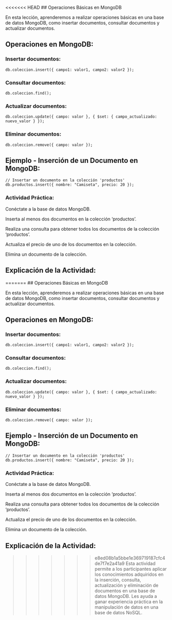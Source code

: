 <<<<<<< HEAD
## Operaciones Básicas en MongoDB

En esta lección, aprenderemos a realizar operaciones básicas en una base de datos MongoDB, como insertar documentos, consultar documentos y actualizar documentos.

## Operaciones en MongoDB:

### Insertar documentos: 
```nosql
db.coleccion.insert({ campo1: valor1, campo2: valor2 });
```
### Consultar documentos: 
```nosql
db.coleccion.find();
```
### Actualizar documentos: 
```nosql
db.coleccion.update({ campo: valor }, { $set: { campo_actualizado: nuevo_valor } });
```
### Eliminar documentos: 
```nosql
db.coleccion.remove({ campo: valor });
```
## Ejemplo - Inserción de un Documento en MongoDB:

```nosql	
// Insertar un documento en la colección 'productos'
db.productos.insert({ nombre: "Camiseta", precio: 20 });
```

:::{.callout-important}
### Actividad Práctica:

Conéctate a la base de datos MongoDB.

Inserta al menos dos documentos en la colección 'productos'.

Realiza una consulta para obtener todos los documentos de la colección 'productos'.

Actualiza el precio de uno de los documentos en la colección.

Elimina un documento de la colección.
:::

## Explicación de la Actividad:

=======
## Operaciones Básicas en MongoDB

En esta lección, aprenderemos a realizar operaciones básicas en una base de datos MongoDB, como insertar documentos, consultar documentos y actualizar documentos.

## Operaciones en MongoDB:

### Insertar documentos: 
```nosql
db.coleccion.insert({ campo1: valor1, campo2: valor2 });
```
### Consultar documentos: 
```nosql
db.coleccion.find();
```
### Actualizar documentos: 
```nosql
db.coleccion.update({ campo: valor }, { $set: { campo_actualizado: nuevo_valor } });
```
### Eliminar documentos: 
```nosql
db.coleccion.remove({ campo: valor });
```
## Ejemplo - Inserción de un Documento en MongoDB:

```nosql	
// Insertar un documento en la colección 'productos'
db.productos.insert({ nombre: "Camiseta", precio: 20 });
```

:::{.callout-important}
### Actividad Práctica:

Conéctate a la base de datos MongoDB.

Inserta al menos dos documentos en la colección 'productos'.

Realiza una consulta para obtener todos los documentos de la colección 'productos'.

Actualiza el precio de uno de los documentos en la colección.

Elimina un documento de la colección.
:::

## Explicación de la Actividad:

>>>>>>> e8ed08b1a5bbe1e369719187cfc4de7f7e2a41a9
Esta actividad permite a los participantes aplicar los conocimientos adquiridos en la inserción, consulta, actualización y eliminación de documentos en una base de datos MongoDB. Les ayuda a ganar experiencia práctica en la manipulación de datos en una base de datos NoSQL.
